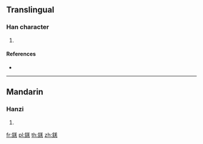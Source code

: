 {{character info/new}}
==Translingual==

===Han character===
{{Han char|rn=167|rad=金|as=08|sn=16|four=88111|canj=CTGU}}

# {{defn|Han|sort=金08}}

====References====
* {{Han ref|kx=1310.040|dkj=40540|hdz=64224.050|uh=9313|ud=37651|bh=EBF2|bd=60402}}

----

==Mandarin==

===Hanzi===
{{cmn-hanzi|pin=[[gǔn]] ([[gun3]]), [[kōng]] ([[kong1]])|wg=kun<sup>3</sup>, k'ung<sup>1</sup>}}

# {{defn|lang=cmn|sort=金08}}

[[fr:錓]]
[[pl:錓]]
[[th:錓]]
[[zh:錓]]